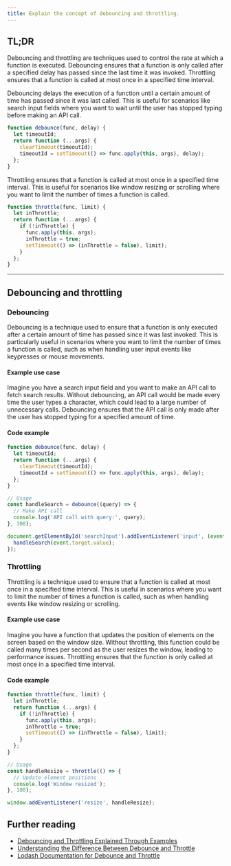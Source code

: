 ```yaml
---
title: Explain the concept of debouncing and throttling.
---
```


## TL;DR

Debouncing and throttling are techniques used to control the rate at which a function is executed. Debouncing ensures that a function is only called after a specified delay has passed since the last time it was invoked. Throttling ensures that a function is called at most once in a specified time interval.

Debouncing delays the execution of a function until a certain amount of time has passed since it was last called. This is useful for scenarios like search input fields where you want to wait until the user has stopped typing before making an API call.

```js
function debounce(func, delay) {
  let timeoutId;
  return function (...args) {
    clearTimeout(timeoutId);
    timeoutId = setTimeout(() => func.apply(this, args), delay);
  };
}
```

Throttling ensures that a function is called at most once in a specified time interval. This is useful for scenarios like window resizing or scrolling where you want to limit the number of times a function is called.

```js
function throttle(func, limit) {
  let inThrottle;
  return function (...args) {
    if (!inThrottle) {
      func.apply(this, args);
      inThrottle = true;
      setTimeout(() => (inThrottle = false), limit);
    }
  };
}
```

---

## Debouncing and throttling

### Debouncing

Debouncing is a technique used to ensure that a function is only executed after a certain amount of time has passed since it was last invoked. This is particularly useful in scenarios where you want to limit the number of times a function is called, such as when handling user input events like keypresses or mouse movements.

#### Example use case

Imagine you have a search input field and you want to make an API call to fetch search results. Without debouncing, an API call would be made every time the user types a character, which could lead to a large number of unnecessary calls. Debouncing ensures that the API call is only made after the user has stopped typing for a specified amount of time.

#### Code example

```js
function debounce(func, delay) {
  let timeoutId;
  return function (...args) {
    clearTimeout(timeoutId);
    timeoutId = setTimeout(() => func.apply(this, args), delay);
  };
}

// Usage
const handleSearch = debounce((query) => {
  // Make API call
  console.log('API call with query:', query);
}, 300);

document.getElementById('searchInput').addEventListener('input', (event) => {
  handleSearch(event.target.value);
});
```

### Throttling

Throttling is a technique used to ensure that a function is called at most once in a specified time interval. This is useful in scenarios where you want to limit the number of times a function is called, such as when handling events like window resizing or scrolling.

#### Example use case

Imagine you have a function that updates the position of elements on the screen based on the window size. Without throttling, this function could be called many times per second as the user resizes the window, leading to performance issues. Throttling ensures that the function is only called at most once in a specified time interval.

#### Code example

```js
function throttle(func, limit) {
  let inThrottle;
  return function (...args) {
    if (!inThrottle) {
      func.apply(this, args);
      inThrottle = true;
      setTimeout(() => (inThrottle = false), limit);
    }
  };
}

// Usage
const handleResize = throttle(() => {
  // Update element positions
  console.log('Window resized');
}, 100);

window.addEventListener('resize', handleResize);
```

## Further reading

- [Debouncing and Throttling Explained Through Examples](https://css-tricks.com/debouncing-throttling-explained-examples/)
- [Understanding the Difference Between Debounce and Throttle](https://www.freecodecamp.org/news/javascript-debounce-example/)
- [Lodash Documentation for Debounce and Throttle](https://lodash.com/docs/4.17.15#debounce)
